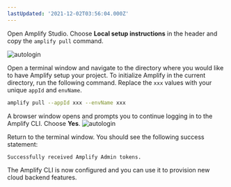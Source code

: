 ```yaml
---
lastUpdated: '2021-12-02T03:56:04.000Z'
---
```

Open Amplify Studio. Choose **Local setup instructions** in the header and copy the `amplify pull` command.

![autologin](/images/console/cli-pull.png)

Open a terminal window and navigate to the directory where you would like to have Amplify setup your project.
To initialize Amplify in the current directory, run the following command. Replace the `xxx` values with your unique `appId` and `envName`. 
```bash
amplify pull --appId xxx --envName xxx
```
A browser window opens and prompts you to continue logging in to the Amplify CLI. Choose **Yes**. 
![autologin](/images/console/cli-autologin.png)

Return to the terminal window. You should see the following success statement:
```bash
Successfully received Amplify Admin tokens.
```
The Amplify CLI is now configured and you can use it to provision new cloud backend features. 
